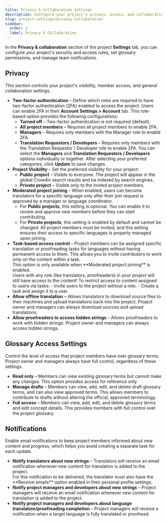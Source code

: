 ```yaml
---
title: Privacy & Collaboration Settings
description: Configure your project's privacy, access, and collaboration rules.
slug: project-settings/privacy-collaboration
sidebar:
  order: 2
  label: Privacy & Collaboration
---
```



In the **Privacy & collaboration** section of the project **Settings** tab, you can configure your project's security and access rules, set glossary permissions, and manage team notifications.

## Privacy

This section controls your project's visibility, member access, and general collaboration settings.

* **Two-factor authentication** &ndash; Define which roles are required to have two-factor authentication (2FA) enabled to access the project. Users can enable 2FA in their **Account Settings > Account** tab. This role-based option provides the following configurations:
    * **Turned off** &ndash; Two-factor authentication is not required (default).
    * **All project members** &ndash; Requires all project members to enable 2FA.
    * **Managers** &ndash; Requires only members with the Manager role to enable 2FA.
    * **Translation Requestors / Developers** &ndash; Requires only members with the Translation Requestor / Developer role to enable 2FA.
    You can select the **Managers** and **Translation Requestors / Developers** options individually or together. After selecting your preferred categories, click **Update** to save changes.
* **Project Visibility** &ndash; Set the preferred visibility for your project:
    * **Public project** &ndash; Visible to everyone. The project will appear in the global Crowdin search results and be indexed by search engines.
    * **Private project** &ndash; Visible only to the invited project members.
* **Moderated project joining** &ndash; When enabled, users can become translators for a specific language only after their join request is approved by a manager or language coordinator.
    * For **Public projects**, this setting is optional. You can enable it to review and approve new members before they can start contributing.
    * For **Private projects**, this setting is enabled by default and cannot be changed. All project members must be invited, and this setting ensures their access to specific languages is properly managed upon joining.
* **Task-based access control** &ndash; Project members can be assigned specific translation or proofreading tasks for languages without having permanent access to them. This allows you to invite contributors to work only on the content within a task.
  <Aside title="Permissions">
    This option is only available when **Moderated project joining** is enabled.
  </Aside>
  <Aside>
    Users with any role (like translators, proofreaders) in your project will still have access to the content!
    To restrict access to content assigned to users via tasks:
    - Invite users to the project without a role.
    - Create a task and assign it to a user.
  </Aside>
* **Allow offline translation** &ndash; Allows translators to download source files to their machines and upload translations back into the project. Project owner and managers can always download sources and upload translations.
* **Allow proofreaders to access hidden strings** &ndash; Allows proofreaders to work with hidden strings. Project owner and managers can always access hidden strings.

## Glossary Access Settings

Control the level of access that project members have over glossary terms. Project owner and managers always have full control, regardless of these settings.

* **Read only** &ndash; Members can view existing glossary terms but cannot make any changes. This option provides access for reference only.
* **Manage drafts** &ndash; Members can view, add, edit, and delete draft glossary terms, and can also view approved terms. This allows members to contribute to drafts without altering the official, approved terminology.
* **Full access** &ndash; Members can view, add, edit, and delete glossary terms and edit concept details. This provides members with full control over the project glossary.

## Notifications

Enable email notifications to keep project members informed about new content and progress, which helps you avoid creating a separate task for each update.

* **Notify translators about new strings** &ndash; Translators will receive an email notification whenever new content for translation is added to the project.
  <Aside>
    For this notification to be delivered, the translator must also have the **Receive emails** option enabled in their personal profile settings.
  </Aside>
* **Notify project managers and developers about new strings** &ndash; Project managers will receive an email notification whenever new content for translation is added to the project.
* **Notify project managers and developers about language translation/proofreading completion** &ndash; Project managers will receive a notification when a target language is fully translated or proofread.
